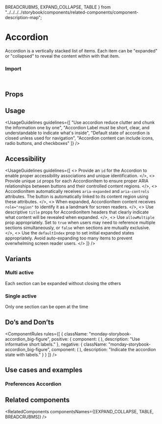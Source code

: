   BREADCRUBMS,
  EXPAND_COLLAPSE,
  TABLE
} from "../../../../storybook/components/related-components/component-description-map";

<Meta of={AccordionStories} />

# Accordion

Accordion is a vertically stacked list of items. Each item can be "expanded" or "collapsed" to reveal the content within with that item.

<Canvas of={AccordionStories.Overview} />

### Import

```js
import { Accordion, AccordionItem } from "@vibe/core";
```

## Props

<PropsTable />

## Usage

<UsageGuidelines
  guidelines={[
    "Use accordion reduce clutter and chunk the information one by one",
    "Accordion Label must be short, clear, and understandable to indicate what's inside",
    "Default state of accordion is closed unless used for navigation",
    "Accordion content can include icons, radio buttons, and checkboxes"
  ]}
/>

## Accessibility

<UsageGuidelines
  guidelines={[
    <>
      Provide an <code>id</code> for the Accordion to enable proper accessibility associations and unique
      identification.
    </>,
    <>
      Provide unique <code>id</code> props for each AccordionItem to ensure proper ARIA relationships between buttons
      and their controlled content regions.
    </>,
    <>
      AccordionItem automatically receives <code>aria-expanded</code> and <code>aria-controls</code> attributes. The
      button is automatically linked to its content region using these attributes.
    </>,
    <>
      When expanded, AccordionItem content receives <code>role="region"</code> to identify it as a landmark for screen
      readers.
    </>,
    <>
      Use descriptive <code>title</code> props for AccordionItem headers that clearly indicate what content will be
      revealed when expanded.
    </>,
    <>
      Use <code>allowMultiple</code> prop appropriately. Set to <code>true</code> when users may need to reference
      multiple sections simultaneously, or <code>false</code> when sections are mutually exclusive.
    </>,
    <>
      Use the <code>defaultIndex</code> prop to set initial expanded states appropriately. Avoid auto-expanding too many
      items to prevent overwhelming screen reader users.
    </>
  ]}
/>
## Variants

### Multi active

Each section can be expanded without closing the others

<Canvas of={AccordionStories.MultiActive} />

### Single active

Only one section can be open at the time

<Canvas of={AccordionStories.SingleActive} />

## Do’s and Don’ts

<ComponentRules
  rules={[
    {
      className: "monday-storybook-accordion_big-figure",
      positive: {
        component: (
          <Accordion className="monday-storybook-accordion_box-small">
            <AccordionItem title="Notifications" />
            <AccordionItem title="Security" />
            <AccordionItem title="InfoAssets" />
          </Accordion>
        ),
        description: "Use informative short labels."
      },
      negative: {
        className: "monday-storybook-accordion_big-figure",
        component: (
          <Accordion className="monday-storybook-accordion_box-small">
            <AccordionItem title="Closed" />
            <AccordionItem title="Closed" />
            <AccordionItem title="Closed" />
          </Accordion>
        ),
        description: "Indicate the accordion state with labels."
      }
    }
  ]}
/>

## Use cases and examples

### Preferences Accordion

<Canvas of={AccordionStories.PreferencesAccordion} />

## Related components

<RelatedComponents componentsNames={[EXPAND_COLLAPSE, TABLE, BREADCRUBMS]} />
